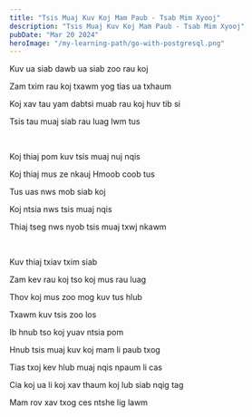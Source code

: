 ```yaml
---
title: "Tsis Muaj Kuv Koj Mam Paub - Tsab Mim Xyooj"
description: "Tsis Muaj Kuv Koj Mam Paub - Tsab Mim Xyooj"
pubDate: "Mar 20 2024"
heroImage: "/my-learning-path/go-with-postgresql.png"
---
```


Kuv ua siab dawb ua siab zoo rau koj

Zam txim rau koj txawm yog tias ua txhaum

Koj xav tau yam dabtsi muab rau koj huv tib si

Tsis tau muaj siab rau luag lwm tus

<br />

Koj thiaj pom kuv tsis muaj nuj nqis

Koj thiaj mus ze nkauj Hmoob coob tus

Tus uas nws mob siab koj

Koj ntsia nws tsis muaj nqis

Thiaj tseg nws nyob tsis muaj txwj nkawm

<br />

Kuv thiaj txiav txim siab

Zam kev rau koj tso koj mus rau luag

Thov koj mus zoo mog kuv tus hlub

Txawm kuv tsis zoo los

Ib hnub tso koj yuav ntsia pom

Hnub tsis muaj kuv koj mam li paub txog

Tias txoj kev hlub muaj nqis npaum li cas

Cia koj ua li koj xav thaum koj lub siab nqig tag

Mam rov xav txog ces ntshe lig lawm
